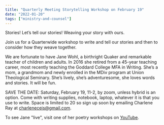 ```yaml
---
title: "Quarterly Meeting Storytelling Workshop on February 19"
date: "2022-01-20"
tags: ["ministry-and-counsel"]
---
```


Stories! Let’s tell our stories! Weaving your story with ours.

Join us for a Quarterwide workshop to write and tell our stories and then to consider how they weave together.

We are fortunate to have Jane Wohl, a birthright Quaker and remarkable teacher of children and adults. In 2016 she retired from a 45-year teaching career, most recently teaching the Goddard College MFA in Writing. She’s a mom, a grandmom and newly enrolled in the MDiv program at Union Theological Seminary. She’s lively, she’s adventuresome, she loves words and stories. It will be fun.

SAVE THE DATE: Saturday, February 19, 11-2, by zoom, unless hybrid is an option. Come with writing supplies, notebook, laptop, whatever it is that you use to write. Space is limited to 20 so sign up soon by emailing Charlene Ray at charleneceis@gmail.com.

To see Jane "live", visit one of her poetry workshops on [YouTube](https://youtu.be/IHj-KRLBNFk).
